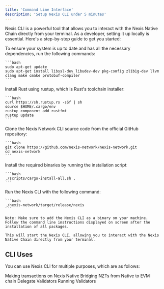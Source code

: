 ```yaml
---
title: 'Command Line Interface'
description: 'Setup Nexis CLI under 5 minutes'
---
```

Nexis CLI is a powerful tool that allows you to interact with the Nexis Native Chain directly from your terminal. As a developer, setting it up locally is essential. Here's a step-by-step guide to get you started:

<AccordionGroup open>

  <Accordion icon="box" title="Update and Install Dependencies">
    To ensure your system is up to date and has all the necessary dependencies, run the following commands:

    ```bash
    sudo apt-get update
    sudo apt-get install libssl-dev libudev-dev pkg-config zlib1g-dev llvm clang make cmake protobuf-compiler
    ```
  </Accordion>

  <Accordion icon="code" title="Install Rust">
    Install Rust using rustup, which is Rust's toolchain installer:

    ```bash
    curl https://sh.rustup.rs -sSf | sh
    source $HOME/.cargo/env
    rustup component add rustfmt
    rustup update
    ```
  </Accordion>

  <Accordion icon="copy" title="Clone CLI Source Code">
    Clone the Nexis Network CLI source code from the official GitHub repository:

    ```bash
    git clone https://github.com/nexis-network/nexis-network.git
    cd nexis-network
    ```
  </Accordion>

  <Accordion icon="terminal" title="Install Binaries">
    Install the required binaries by running the installation script:

    ```bash
    ./scripts/cargo-install-all.sh .
    ```
  </Accordion>

  <Accordion icon="play" title="Run CLI">
    Run the Nexis CLI with the following command:

    ```bash
    ./nexis-network/target/release/nexis
    ```

    Note: Make sure to add the Nexis CLI as a binary on your machine. Follow the command line instructions displayed on screen after the installation of all packages.

    This will start the Nexis CLI, allowing you to interact with the Nexis Native Chain directly from your terminal.
  </Accordion>
  
</AccordionGroup>

## CLI Uses

You can use Nexis CLI for multiple purposes, which are as follows:

<CardGroup>

  <Card title="Make Transactions" icon="car" href="/settings/global">
    Making transactions on Nexis Native
  </Card>

  <Card title="Bridge Assets" icon="link" href="/api-playground/configuration">
    Bridging NZTs from Native to EVM chain
  </Card>

  <Card title="Delegate Validators" icon="users" href="/analytics/supported-integrations">
    Delegate Validators
  </Card>

  <Card title="Run Validators" icon="server" href="/settings/custom-domain/subdomain">
    Running Validators
  </Card>

</CardGroup>